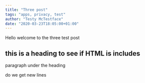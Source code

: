 ```yaml
---
title: "Three post"
tags: "apps, privacy, test"
author: "Testy McTestface"
date: "2020-03-23T18:05:00+01:00"
---
```


Hello welcome to the three test post

## this is a heading to see if HTML is includes

paragraph under the heading

do we get new lines
